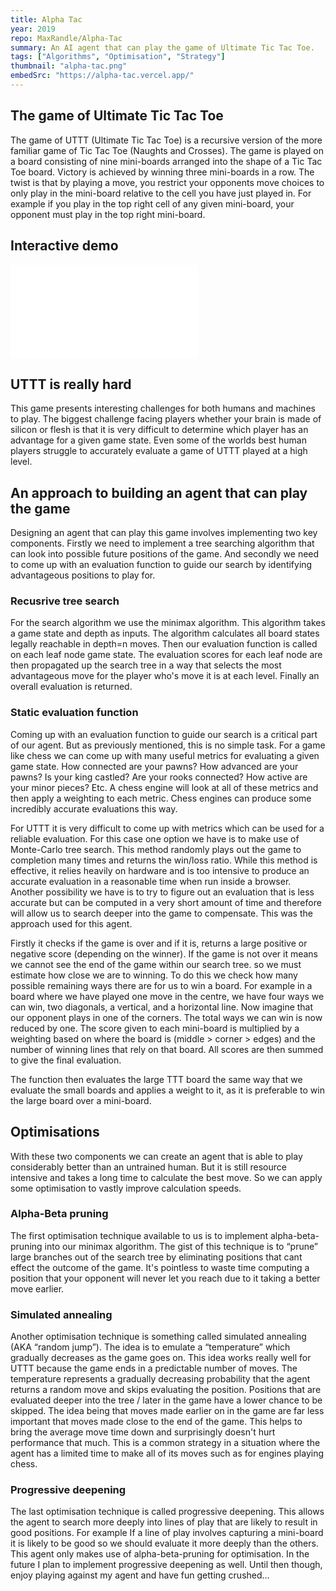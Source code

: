```yaml
---
title: Alpha Tac
year: 2019
repo: MaxRandle/Alpha-Tac
summary: An AI agent that can play the game of Ultimate Tic Tac Toe.
tags: ["Algorithms", "Optimisation", "Strategy"]
thumbnail: "alpha-tac.png"
embedSrc: "https://alpha-tac.vercel.app/"
---
```


## The game of Ultimate Tic Tac Toe

The game of UTTT (Ultimate Tic Tac Toe) is a recursive version of the more familiar game of Tic Tac Toe (Naughts and Crosses). The game is played on a board consisting of nine mini-boards arranged into the shape of a Tic Tac Toe board. Victory is achieved by winning three mini-boards in a row. The twist is that by playing a move, you restrict your opponents move choices to only play in the mini-board relative to the cell you have just played in. For example if you play in the top right cell of any given mini-board, your opponent must play in the top right mini-board.

## Interactive demo

<Embed src={embedSrc} width="fixed" aspect="square" />

## UTTT is really hard

This game presents interesting challenges for both humans and machines to play. The biggest challenge facing players whether your brain is made of silicon or flesh is that it is very difficult to determine which player has an advantage for a given game state. Even some of the worlds best human players struggle to accurately evaluate a game of UTTT played at a high level.

## An approach to building an agent that can play the game

Designing an agent that can play this game involves implementing two key components. Firstly we need to implement a tree searching algorithm that can look into possible future positions of the game. And secondly we need to come up with an evaluation function to guide our search by identifying advantageous positions to play for.

### Recusrive tree search

For the search algorithm we use the minimax algorithm. This algorithm takes a game state and depth as inputs. The algorithm calculates all board states legally reachable in depth=n moves. Then our evaluation function is called on each leaf node game state. The evaluation scores for each leaf node are then propagated up the search tree in a way that selects the most advantageous move for the player who's move it is at each level. Finally an overall evaluation is returned.

### Static evaluation function

Coming up with an evaluation function to guide our search is a critical part of our agent. But as previously mentioned, this is no simple task. For a game like chess we can come up with many useful metrics for evaluating a given game state. How connected are your pawns? How advanced are your pawns? Is your king castled? Are your rooks connected? How active are your minor pieces? Etc. A chess engine will look at all of these metrics and then apply a weighting to each metric. Chess engines can produce some incredibly accurate evaluations this way.

For UTTT it is very difficult to come up with metrics which can be used for a reliable evaluation. For this case one option we have is to make use of Monte-Carlo tree search. This method randomly plays out the game to completion many times and returns the win/loss ratio. While this method is effective, it relies heavily on hardware and is too intensive to produce an accurate evaluation in a reasonable time when run inside a browser. Another possibility we have is to try to figure out an evaluation that is less accurate but can be computed in a very short amount of time and therefore will allow us to search deeper into the game to compensate. This was the approach used for this agent.

Firstly it checks if the game is over and if it is, returns a large positive or negative score (depending on the winner). If the game is not over it means we cannot see the end of the game within our search tree. so we must estimate how close we are to winning. To do this we check how many possible remaining ways there are for us to win a board. For example in a board where we have played one move in the centre, we have four ways we can win, two diagonals, a vertical, and a horizontal line. Now imagine that our opponent plays in one of the corners. The total ways we can win is now reduced by one. The score given to each mini-board is multiplied by a weighting based on where the board is (middle > corner > edges) and the number of winning lines that rely on that board. All scores are then summed to give the final evaluation.

The function then evaluates the large TTT board the same way that we evaluate the small boards and applies a weight to it, as it is preferable to win the large board over a mini-board.

## Optimisations

With these two components we can create an agent that is able to play considerably better than an untrained human. But it is still resource intensive and takes a long time to calculate the best move. So we can apply some optimisation to vastly improve calculation speeds.

### Alpha-Beta pruning

The first optimisation technique available to us is to implement alpha-beta-pruning into our minimax algorithm. The gist of this technique is to “prune” large branches out of the search tree by eliminating positions that cant effect the outcome of the game. It's pointless to waste time computing a position that your opponent will never let you reach due to it taking a better move earlier.

### Simulated annealing

Another optimisation technique is something called simulated annealing (AKA “random jump”). The idea is to emulate a “temperature” which gradually decreases as the game goes on. This idea works really well for UTTT because the game ends in a predictable number of moves. The temperature represents a gradually decreasing probability that the agent returns a random move and skips evaluating the position. Positions that are evaluated deeper into the tree / later in the game have a lower chance to be skipped. The idea being that moves made earlier on in the game are far less important that moves made close to the end of the game. This helps to bring the average move time down and surprisingly doesn't hurt performance that much. This is a common strategy in a situation where the agent has a limited time to make all of its moves such as for engines playing chess.

### Progressive deepening

The last optimisation technique is called progressive deepening. This allows the agent to search more deeply into lines of play that are likely to result in good positions. For example If a line of play involves capturing a mini-board it is likely to be good so we should evaluate it more deeply than the others. This agent only makes use of alpha-beta-pruning for optimisation. In the future I plan to implement progressive deepening as well. Until then though, enjoy playing against my agent and have fun getting crushed...
